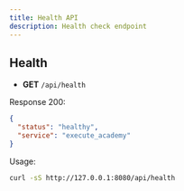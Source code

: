 ```yaml
---
title: Health API
description: Health check endpoint
---
```


## Health

- **GET** `/api/health`

Response 200:

```json
{
  "status": "healthy",
  "service": "execute_academy"
}
```

Usage:

```bash
curl -sS http://127.0.0.1:8080/api/health
```
